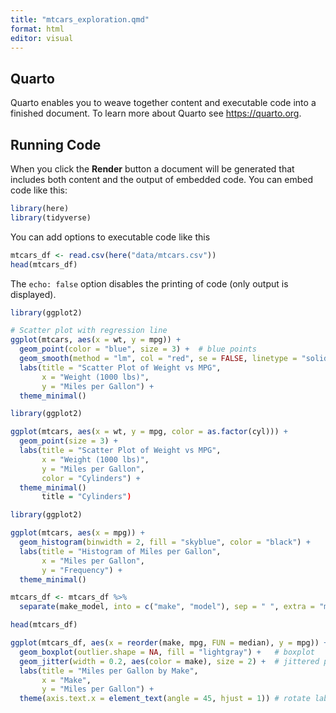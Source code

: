 ```yaml
---
title: "mtcars_exploration.qmd"
format: html
editor: visual
---
```


## Quarto

Quarto enables you to weave together content and executable code into a finished document. To learn more about Quarto see <https://quarto.org>.

## Running Code

When you click the **Render** button a document will be generated that includes both content and the output of embedded code. You can embed code like this:

```r
library(here)
library(tidyverse)
```

You can add options to executable code like this

```r
mtcars_df <- read.csv(here("data/mtcars.csv"))
head(mtcars_df)
```

The `echo: false` option disables the printing of code (only output is displayed).

```r
library(ggplot2)

# Scatter plot with regression line
ggplot(mtcars, aes(x = wt, y = mpg)) +
  geom_point(color = "blue", size = 3) +  # blue points
  geom_smooth(method = "lm", col = "red", se = FALSE, linetype = "solid") +
  labs(title = "Scatter Plot of Weight vs MPG",
       x = "Weight (1000 lbs)",
       y = "Miles per Gallon") +
  theme_minimal()
```

```r
library(ggplot2)

ggplot(mtcars, aes(x = wt, y = mpg, color = as.factor(cyl))) +
  geom_point(size = 3) +
  labs(title = "Scatter Plot of Weight vs MPG",
       x = "Weight (1000 lbs)",
       y = "Miles per Gallon",
       color = "Cylinders") +
  theme_minimal()
       title = "Cylinders")
```

```r
library(ggplot2)

ggplot(mtcars, aes(x = mpg)) +
  geom_histogram(binwidth = 2, fill = "skyblue", color = "black") +
  labs(title = "Histogram of Miles per Gallon",
       x = "Miles per Gallon",
       y = "Frequency") +
  theme_minimal()
```

```r
mtcars_df <- mtcars_df %>%
  separate(make_model, into = c("make", "model"), sep = " ", extra = "merge")

head(mtcars_df)
```

```r
ggplot(mtcars_df, aes(x = reorder(make, mpg, FUN = median), y = mpg)) +
  geom_boxplot(outlier.shape = NA, fill = "lightgray") +   # boxplot
  geom_jitter(width = 0.2, aes(color = make), size = 2) +  # jittered points
  labs(title = "Miles per Gallon by Make",
       x = "Make",
       y = "Miles per Gallon") +
  theme(axis.text.x = element_text(angle = 45, hjust = 1)) # rotate labels
```
